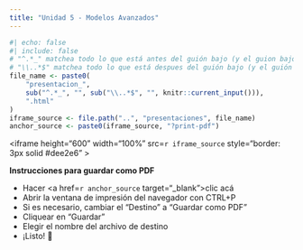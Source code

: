 ```yaml
---
title: "Unidad 5 - Modelos Avanzados"
---
```


```r
#| echo: false
#| include: false
# "^.*_" matchea todo lo que está antes del guión bajo (y el guion bajo)
# "\\..*$" matchea todo lo que está despues del guión bajo (y el guión bajo)
file_name <- paste0(
    "presentacion_", 
    sub("^.*_", "", sub("\\..*$", "", knitr::current_input())), 
    ".html"
)
iframe_source <- file.path("..", "presentaciones", file_name)
anchor_source <- paste0(iframe_source, "?print-pdf")
```

<iframe 
    height="600" 
    width="100%" 
    src=`r iframe_source`
    style="border: 3px solid #dee2e6"
    >
</iframe>

**Instrucciones para guardar como PDF**

* Hacer <a href=`r anchor_source` target="_blank">clic acá</a>
* Abrir la ventana de impresión del navegador con CTRL+P
* Si es necesario, cambiar el "Destino" a "Guardar como PDF"
* Cliquear en "Guardar"
* Elegir el nombre del archivo de destino
* ¡Listo! 🎉
